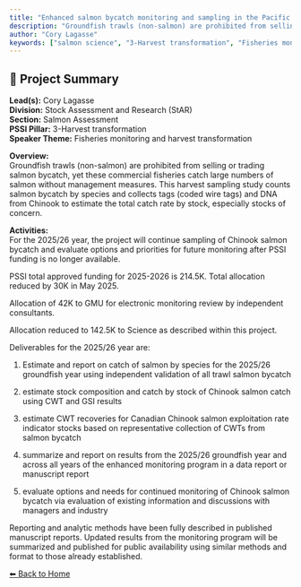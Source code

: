 ---
title: "Enhanced salmon bycatch monitoring and sampling in the Pacific region groundfish trawl fishery"
description: "Groundfish trawls (non-salmon) are prohibited from selling or trading salmon bycatch, yet these commercial fisheries catch large numbers of salmon without management measures. This harvest sampling study counts salmon bycatch by species and collects tags (coded wire tags) and DNA from Chinook to estimate the total catch rate by stock, especially stocks of concern."
author: "Cory Lagasse"
keywords: ["salmon science", "3-Harvest transformation", "Fisheries monitoring and harvest transformation", "Stock Assessment and Research (StAR)", "Salmon Assessment"]
---

## 🧬 Project Summary

**Lead(s):** Cory Lagasse  
**Division:** Stock Assessment and Research (StAR)  
**Section:** Salmon Assessment  
**PSSI Pillar:** 3-Harvest transformation  
**Speaker Theme:** Fisheries monitoring and harvest transformation  

**Overview:**  
Groundfish trawls (non-salmon) are prohibited from selling or trading salmon bycatch, yet these commercial fisheries catch large numbers of salmon without management measures. This harvest sampling study counts salmon bycatch by species and collects tags (coded wire tags) and DNA from Chinook to estimate the total catch rate by stock, especially stocks of concern.   

**Activities:**  
For the 2025/26 year, the project will continue sampling of Chinook salmon bycatch and evaluate options and priorities for future monitoring after PSSI funding is no longer available.  

PSSI total approved funding for 2025-2026 is 214.5K. Total allocation reduced by 30K in May 2025.
Allocation of 42K to GMU for electronic monitoring review by independent consultants.
Allocation reduced to 142.5K to Science as described within this project.

Deliverables for the 2025/26 year are:
1. Estimate and report on catch of salmon by species for the 2025/26 groundfish year using independent validation of all trawl salmon bycatch
2. estimate stock composition and catch by stock of Chinook salmon catch using CWT and GSI results  
3. estimate CWT recoveries for Canadian Chinook salmon exploitation rate indicator stocks based on representative collection of CWTs from salmon bycatch
4. summarize and report on results from the 2025/26 groundfish year and across all years of the enhanced monitoring program in a data report or manuscript report
5. evaluate options and needs for continued monitoring of Chinook salmon bycatch via evaluation of existing information and discussions with managers and industry

Reporting and analytic methods have been fully described in published manuscript reports. Updated results from the monitoring program will be summarized and published for public availability using similar methods and format to those already established.

[⬅ Back to Home](../index.qmd)
